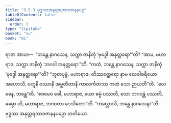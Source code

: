 ```yaml
---
title: "3.5.3 ဗုဒ္ဓဿအနုတ္တရဘာဝဇာနနပဉှ"
tableOfContents: false
sidebar:
  order: 3
type: "tipitaka"
basket: "su"
book: "mi"
---
```



<DynamicBreadcrumb />

<Division number="75" book="mi" e="ch" v="28">

<Paragraph number="366" book="mi">
ရာဇာ အာဟ—  “ဘန္တေ နာဂသေန, သက္ကာ ဇာနိတုံ ‘ဗုဒ္ဓေါ အနုတ္တရော’”တိ? “အာမ, မဟာရာဇ, သက္ကာ ဇာနိတုံ ‘ဘဂဝါ အနုတ္တရော’”တိ. “ကထံ, ဘန္တေ နာဂသေန, သက္ကာ ဇာနိတုံ ‘ဗုဒ္ဓေါ အနုတ္တရော’”တိ? “ဘူတပုဗ္ဗံ, မဟာရာဇ, တိဿတ္ထေရော နာမ လေခါစရိယော အဟောသိ, ဗဟူနိ ဝဿာနိ အဗ္ဘတီတာနိ ကာလင်္ကတဿ ကထံ သော ဉာယတီ”တိ. “လေခေန, ဘန္တေ”တိ. “ဧဝမေဝ ခေါ, မဟာရာဇ, ယော ဓမ္မံ ပဿတိ, သော ဘဂဝန္တံ ပဿတိ, ဓမ္မော ဟိ, မဟာရာဇ, ဘဂဝတာ ဒေသိတော”တိ.
</Paragraph>

<Paragraph number="367" book="mi">
“ကလ္လောသိ, ဘန္တေ နာဂသေနာ”တိ.

</Paragraph>
</Division>

<Paragraph number="368" type="center" book="mi">
ဗုဒ္ဓဿ အနုတ္တရဘာဝဇာနနပဉှော တတိယော.
</Paragraph>